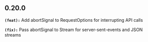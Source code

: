 ## 0.20.0
**`(feat):`** Add abortSignal to RequestOptions for interrupting API calls

**`(fix):`** Pass abortSignal to Stream for server-sent-events and JSON streams

